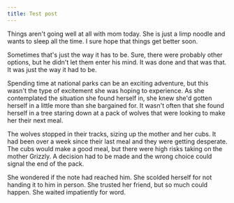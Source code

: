```yaml
---
title: Test post
---
```


Things aren't going well at all with mom today. She is just a limp noodle and wants to sleep all the time. I sure hope that things get better soon.

Sometimes that's just the way it has to be. Sure, there were probably other options, but he didn't let them enter his mind. It was done and that was that. It was just the way it had to be.

Spending time at national parks can be an exciting adventure, but this wasn't the type of excitement she was hoping to experience. As she contemplated the situation she found herself in, she knew she'd gotten herself in a little more than she bargained for. It wasn't often that she found herself in a tree staring down at a pack of wolves that were looking to make her their next meal.

The wolves stopped in their tracks, sizing up the mother and her cubs. It had been over a week since their last meal and they were getting desperate. The cubs would make a good meal, but there were high risks taking on the mother Grizzly. A decision had to be made and the wrong choice could signal the end of the pack.

She wondered if the note had reached him. She scolded herself for not handing it to him in person. She trusted her friend, but so much could happen. She waited impatiently for word.
